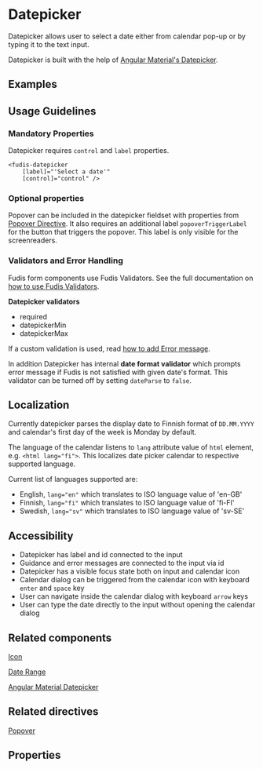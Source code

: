 
<Meta title="Components/Form/Date/Datepicker" />

# Datepicker

Datepicker allows user to select a date either from calendar pop-up or by typing it to the text input.

Datepicker is built with the help of [Angular Material's Datepicker](https://material.angular.io/components/datepicker/overview).

## Examples

<Canvas of={DatepickerStories.Datepicker} />

## Usage Guidelines

### Mandatory Properties

Datepicker requires `control` and `label` properties.

```
<fudis-datepicker
	[label]="'Select a date'"
	[control]="control" />
```

### Optional properties

Popover can be included in the datepicker fieldset with properties from [Popover Directive](/docs/directives-popover--documentation). It also requires an additional label `popoverTriggerLabel` for the button that triggers the popover. This label is only visible for the screenreaders.

### Validators and Error Handling

Fudis form components use Fudis Validators. See the full documentation on [how to use Fudis Validators](/docs/utilities-validators--documentation).

**Datepicker validators**

- required
- datepickerMin
- datepickerMax

If a custom validation is used, read [how to add Error message](/docs/components-form-error-message--documentation).

In addition Datepicker has internal **date format validator** which prompts error message if Fudis is not satisfied with given date's format. This validator can be turned off by setting `dateParse` to `false`.

## Localization

Currently datepicker parses the display date to Finnish format of <code>DD.MM.YYYY</code> and calendar's first day of the week is Monday by default.

The language of the calendar listens to <code>lang</code> attribute value of <code>html</code> element, e.g. `<html lang="fi">`. This localizes date picker calendar to respective supported language.

Current list of languages supported are:

- English, `lang="en"` which translates to ISO language value of 'en-GB'
- Finnish, `lang="fi"` which translates to ISO language value of 'fi-FI'
- Swedish, `lang="sv"` which translates to ISO language value of 'sv-SE'

## Accessibility

- Datepicker has label and id connected to the input
- Guidance and error messages are connected to the input via id
- Datepicker has a visible focus state both on input and calendar icon
- Calendar dialog can be triggered from the calendar icon with keyboard <code>enter</code> and <code>space</code> key
- User can navigate inside the calendar dialog with keyboard <code>arrow</code> keys
- User can type the date directly to the input without opening the calendar dialog

## Related components

[Icon](/docs/components-icon--documentation)

[Date Range](/docs/components-form-date-date-range--documentation)

[Angular Material Datepicker](https://material.angular.io/components/datepicker/overview)

## Related directives

[Popover](/docs/directives-popover--documentation)

## Properties

<ArgTypes of={DatepickerComponent} exclude={datepickerExclude} />
